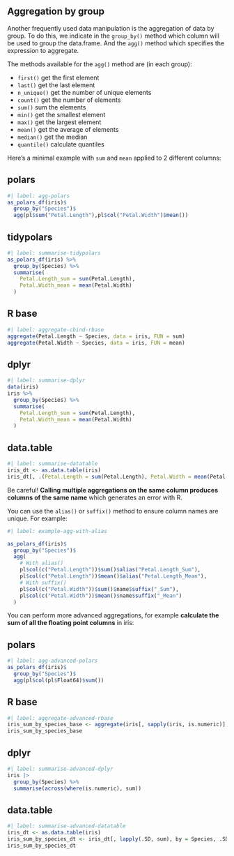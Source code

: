 ## Aggregation by group

Another frequently used data manipulation is the aggregation of data by group. To do this, we indicate in the `group_by()` method which column will be used to group the data.frame. And the `agg()` method which specifies the expression to aggregate.

The methods available for the `agg()` method are (in each group):

 - `first()` get the first element
 - `last()` get the last element
 - `n_unique()` get the number of unique elements
 - `count()` get the number of elements
 - `sum()` sum the elements
 - `min()` get the smallest element
 - `max()` get the largest element
 - `mean()` get the average of elements
 - `median()` get the median
 - `quantile()` calculate quantiles

 Here's a minimal example with `sum` and `mean` applied to 2 different columns:

::: {.panel-tabset}
## polars

```r
#| label: agg-polars
as_polars_df(iris)$
  group_by("Species")$
  agg(pl$sum("Petal.Length"),pl$col("Petal.Width")$mean())
```

## tidypolars

```r
#| label: summarise-tidypolars
as_polars_df(iris) %>%
  group_by(Species) %>%
  summarise(
    Petal.Length_sum = sum(Petal.Length),
    Petal.Width_mean = mean(Petal.Width)
  )
```

## R base

```r
#| label: aggregate-cbind-rbase
aggregate(Petal.Length ~ Species, data = iris, FUN = sum)
aggregate(Petal.Width ~ Species, data = iris, FUN = mean)
```

## dplyr

```r
#| label: summarise-dplyr
data(iris)
iris %>%
  group_by(Species) %>%
  summarise(
    Petal.Length_sum = sum(Petal.Length),
    Petal.Width_mean = mean(Petal.Width)
  )
```

## data.table

```r
#| label: summarise-datatable
iris_dt <- as.data.table(iris)
iris_dt[, .(Petal.Length = sum(Petal.Length), Petal.Width = mean(Petal.Width)), by = Species]
```
:::

::: {.callout-tip}
Be careful! **Calling multiple aggregations on the same column produces columns of the same name** which generates an error with R.

You can use the `alias()` or `suffix()` method to ensure column names are unique.
For example:

```r
#| label: example-agg-with-alias

as_polars_df(iris)$
  group_by("Species")$
  agg(
    # With alias()
    pl$col(c("Petal.Length"))$sum()$alias("Petal.Length_Sum"),
    pl$col(c("Petal.Length"))$mean()$alias("Petal.Length_Mean"),
    # With suffix()
    pl$col(c("Petal.Width"))$sum()$name$suffix("_Sum"),
    pl$col(c("Petal.Width"))$mean()$name$suffix("_Mean")
  )
```
:::

You can perform more advanced aggregations, for example **calculate the sum of all the floating point columns** in iris:

::: {.panel-tabset}
## polars

```r
#| label: agg-advanced-polars
as_polars_df(iris)$
  group_by("Species")$
  agg(pl$col(pl$Float64)$sum())
```

## R base

```r
#| label: aggregate-advanced-rbase
iris_sum_by_species_base <- aggregate(iris[, sapply(iris, is.numeric)], by = list(Species = iris$Species), FUN = sum)
iris_sum_by_species_base
```

## dplyr

```r
#| label: summarise-advanced-dplyr
iris |>
  group_by(Species) %>%
  summarise(across(where(is.numeric), sum))
```

## data.table

```r
#| label: summarise-advanced-datatable
iris_dt <- as.data.table(iris)
iris_sum_by_species_dt <- iris_dt[, lapply(.SD, sum), by = Species, .SDcols = sapply(iris_dt, is.numeric)]
iris_sum_by_species_dt
```
:::
